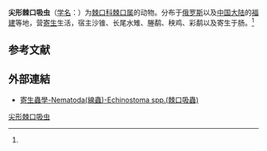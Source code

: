{{Speciesbox
| name = 尖形棘口吸虫
| status = 
| status_system = 
| image = 
| genus = Echinostoma
| species = academia
| authority = (Skrjabin, 1915)<ref name='id10037'>{{cite web| url =http://www.bioinfo.cn/db05/BjdwSpecies.php?action=view&id=10037| title =尖形棘口吸虫| work =《中国动物物种编目数据库》| publisher =中国科学院微生物研究所| author =中国科学院动物研究所| accessdate =2009-04-16| deadurl =yes| archiveurl =https://web.archive.org/web/20160305055927/http://www.bioinfo.cn/db05/BjdwSpecies.php?action=view&id=10037| archivedate =2016-03-05}}</ref>
}}

'''尖形棘口吸虫'''（[[学名|学名]]：{{lang|la|''Echinostoma academia''}}）为[[棘口科|棘口科]][[棘口属|棘口属]]的动物。分布于[[俄罗斯|俄罗斯]]以及[[中国大陆|中国大陆]]的[[福建|福建]]等地，营[[寄生|寄生]]生活，宿主沙锥、长尾水雉、塍鹬、秧鸡、彩鹬以及寄生于肠。<ref name='id10037'/>

== 参考文献 ==
{{reflist}}
==外部連結==
*[http://smallcollation.blogspot.com/2013/02/nematoda-echinostoma-spp.html 寄生蟲學-Nematoda(線蟲)-Echinostoma spp.(棘口吸蟲)] {{Wayback|url=http://smallcollation.blogspot.com/2013/02/nematoda-echinostoma-spp.html |date=20160305062657 }}

{{Wikispecies|Echinostoma academia}}

[[Category:棘口属|尖形棘口吸虫]]


{{吸虫小作品}}